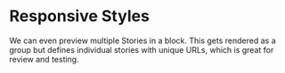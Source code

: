 
<Meta title="api/Responsive Styles" />

# Responsive Styles

We can even preview multiple Stories in a block. This
gets rendered as a group but defines individual stories
with unique URLs, which is great for review and testing.

